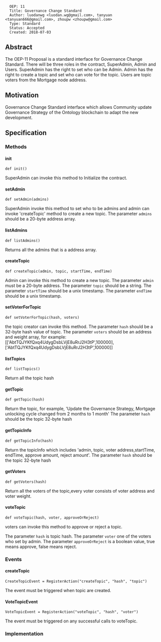 <pre>
  OEP: 11
  Title: Governance Change Standard
  Author: luodanwg <luodan.wg@gmail.com>, tanyuan <tanyuan666@gmail.com>, zhoupw <zhoupw@gmail.com>
  Type: Standard
  Status: Accepted
  Created: 2018-07-03
</pre>

==Abstract==

The OEP-11 Proposal is a standard interface for Governance Change Standard. There will be three roles in the contract, SuperAdmin, Admin and Users.
SuperAdmin has the right to set who can be Admin.
Admin has the right to create a topic and set who can vote for the topic.
Users are topic voters from the Mortgage node address.


==Motivation==

Governance Change Standard interface which allows Community update Governance Strategy of the Ontology blockchain to adapt the new development.

==Specification==

===Methods===

====init====

<pre>
def init()
</pre>

SuperAdmin can invoke this method to Initialize the contract.

====setAdmin====

<pre>
def setAdmin(admins)
</pre>
SuperAdmin invoke this method to set who to be admins and admin can invoke 'createTopic' method to create a new topic.
The parameter <code>admins</code> should be a 20-byte address array.

====listAdmins====

<pre>
def listAdmins()
</pre>

Returns all the admins that is a address array.

====createTopic====

<pre>
def createTopic(admin, topic, startTime, endTime)
</pre>
Admin can invoke this method to create a new topic.
The parameter <code>admin</code> must be a 20-byte address.
The parameter <code>topic</code> should be a string.
The parameter <code>startTime</code> should be a unix timestamp.
The parameter <code>endTime</code> should be a unix timestamp.

====setVoterForTopic====

<pre>
def setVoterForTopic(hash, voters)
</pre>
the topic creator can invoke this method.
The parameter <code>hash</code> should be a 32-byte hash value of topic.
The parameter <code>voters</code> should be an address and weight array, for example: [['AbtTQJYKfQxq4UdygDsbLVjE8uRrJ2H3tP',100000],['AbtTQJYKfQxq4UdygDsbLVjE8uRrJ2H3tP',100000]]

====listTopics====

<pre>
def listTopics()
</pre>

Return all the topic hash

====getTopic====

<pre>
def getTopic(hash)

</pre>

Return the topic, for example, 'Update the Governance Strategy, Mortgage unlocking cycle changed from 2 months to 1 month'
The parameter <code>hash</code> should be the topic 32-byte hash

====getTopicInfo====

<pre>
def getTopicInfo(hash)
</pre>

Return the topicInfo which includes 'admin, topic, voter address,startTime, endTime, approve amount, reject amount'.
The parameter <code>hash</code> should be the topic 32-byte hash

====getVoters====

<pre>
def getVoters(hash)
</pre>

Return all the voters of the topic,every voter consists of voter address and voter weight.

====voteTopic====

<pre>
def voteTopic(hash, voter, approveOrReject)
</pre>

voters can invoke this method to approve or reject a topic.

The parameter <code>hash</code> is topic hash.
The parameter <code>voter</code> one of the voters who set by admin.
The parameter <code>approveOrReject</code> is a boolean value, true means approve, false means reject.

===Events===

====createTopic====

<pre>
CreateTopicEvent = RegisterAction("createTopic", "hash", "topic")
</pre>

The event must be triggered when topic are created.

====VoteTopicEvent====

<pre>
VoteTopicEvent = RegisterAction("voteTopic", "hash", "voter")
</pre>

The event must be triggered on any successful calls to voteTopic.

===Implementation===
